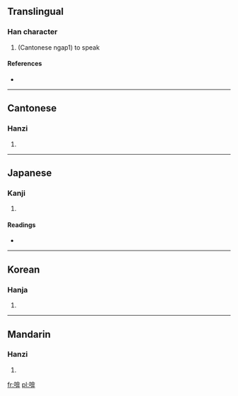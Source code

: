 ==Translingual==

===Han character===
{{Han char|rn=30|rad=口|as=09|sn=12|four=6804<sub>6</sub>|canj=口人口廿 (RORT)}}

# (Cantonese ngap1) to speak

====References====
* {{Han ref|kx=0197.040|dkj=03889|dj=0418.240|hdz=10658.010|uh=557D|ud=21885|bh=D875|bd=55413}}

----

==Cantonese==

===Hanzi===
{{yue-hanzi|jyut=|y=am1, ngap1}}

# {{defn|Cantonese|sort=口09}}

----

==Japanese==

===Kanji===
{{ja-kanji|grade=|rs=口09}}

# {{defn|Japanese|sort=口09}}

====Readings====
* {{ja-readings|on=[[がん]] (gan), [[ごん]] (gon)|kun=[[いびき]] (ibiki), [[とじる]] (tojiru)}}

----

==Korean==

===Hanja===
{{ko-hanja|hangeul=암|rv=am|mr=am}}

# {{defn|Korean|sort=口09}}

----

==Mandarin==

===Hanzi===
{{cmn-hanzi|pin=[[án]] ([[an2]])|wg=an<sup>2</sup>}}

# {{defn|Mandarin|sort=口09}}

[[fr:啽]]
[[pl:啽]]